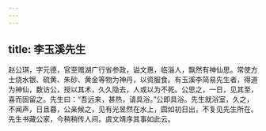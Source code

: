 ```yaml
---
---
---
```

title: 李玉溪先生
---




赵公琪，字元德，官至赠湖广行省参政，谥文惠，临淄人，飘然有神仙思。常使方士烧水银、硫黄、朱砂、黄金等物为神丹，以资服食。有玉溪李简易先生者，得道为神仙，数访公，授以其术，久久隐去，人或以为不死。公思之，一日，见其至，喜而固留之。先生曰：“吾远来，甚热，请具浴。”公即具浴。先生就浴室，久之，不闻声，日且暮，公亲候之，见有光昱然在水上，圆如初日出，不复见先生所在。先生书藏公家，今稍稍传人间。虞文靖序其事如此云。